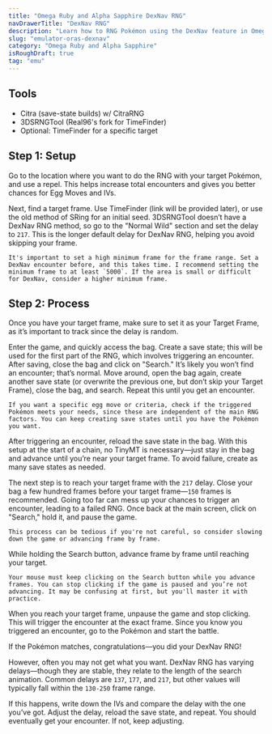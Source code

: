 ```yaml
---
title: "Omega Ruby and Alpha Sapphire DexNav RNG"
navDrawerTitle: "DexNav RNG"
description: "Learn how to RNG Pokémon using the DexNav feature in Omega Ruby and Alpha Sapphire."
slug: "emulator-oras-dexnav"
category: "Omega Ruby and Alpha Sapphire"
isRoughDraft: true
tag: "emu"
---
```


## Tools

- Citra (save-state builds) w/ CitraRNG
- 3DSRNGTool (Real96's fork for TimeFinder)
- Optional: TimeFinder for a specific target

## Step 1: Setup

Go to the location where you want to do the RNG with your target Pokémon, and use a repel. This helps increase total encounters and gives you better chances for Egg Moves and IVs.

Next, find a target frame. Use TimeFinder (link will be provided later), or use the old method of SRing for an initial seed. 3DSRNGTool doesn’t have a DexNav RNG method, so go to the "Normal Wild" section and set the delay to `217`. This is the longer default delay for DexNav RNG, helping you avoid skipping your frame.

```
It's important to set a high minimum frame for the frame range. Set a DexNav encounter before, and this takes time. I recommend setting the minimum frame to at least `5000`. If the area is small or difficult for DexNav, consider a higher minimum frame.
```

## Step 2: Process

Once you have your target frame, make sure to set it as your Target Frame, as it’s important to track since the delay is random.

Enter the game, and quickly access the bag. Create a save state; this will be used for the first part of the RNG, which involves triggering an encounter. After saving, close the bag and click on "Search." It’s likely you won’t find an encounter; that’s normal. Move around, open the bag again, create another save state (or overwrite the previous one, but don’t skip your Target Frame), close the bag, and search. Repeat this until you get an encounter.

```
If you want a specific egg move or criteria, check if the triggered Pokémon meets your needs, since these are independent of the main RNG factors. You can keep creating save states until you have the Pokémon you want.
```

After triggering an encounter, reload the save state in the bag. With this setup at the start of a chain, no TinyMT is necessary—just stay in the bag and advance until you’re near your target frame. To avoid failure, create as many save states as needed.

The next step is to reach your target frame with the `217` delay. Close your bag a few hundred frames before your target frame—`150` frames is recommended. Going too far can mess up your chances to trigger an encounter, leading to a failed RNG. Once back at the main screen, click on "Search," hold it, and pause the game.

```
This process can be tedious if you're not careful, so consider slowing down the game or advancing frame by frame.
```

While holding the Search button, advance frame by frame until reaching your target.

```
Your mouse must keep clicking on the Search button while you advance frames. You can stop clicking if the game is paused and you’re not advancing. It may be confusing at first, but you'll master it with practice.
```

When you reach your target frame, unpause the game and stop clicking. This will trigger the encounter at the exact frame. Since you know you triggered an encounter, go to the Pokémon and start the battle.

If the Pokémon matches, congratulations—you did your DexNav RNG!

However, often you may not get what you want. DexNav RNG has varying delays—though they are stable, they relate to the length of the search animation. Common delays are `137`, `177`, and `217`, but other values will typically fall within the `130-250` frame range.

If this happens, write down the IVs and compare the delay with the one you’ve got. Adjust the delay, reload the save state, and repeat. You should eventually get your encounter. If not, keep adjusting.
